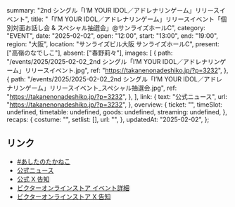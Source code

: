   summary: "2nd シングル「I’M YOUR IDOL／アドレナリンゲーム」リリースイベント",
  title:
    "「I’M YOUR IDOL／アドレナリンゲーム」リリースイベント「個別対面お話し会 & スペシャル抽選会」@サンライズホールC",
  category: "EVENT",
  date: "2025-02-02",
  open: "12:00",
  start: "13:00",
  end: "19:00",
  region: "大阪",
  location: "サンライズビル大阪 サンライズホールC",
  present: ["高嶺のなでしこ"],
  absent: ["春野莉々"],
  images: [
    {
      path: "/events/2025/2025-02-02_2nd シングル「I’M YOUR IDOL／アドレナリンゲーム」リリースイベント.jpg",
      ref: "https://takanenonadeshiko.jp/?p=3232",
    },
    {
      path: "/events/2025/2025-02-02_2nd シングル「I’M YOUR IDOL／アドレナリンゲーム」リリースイベント_スペシャル抽選会.jpg",
      ref: "https://takanenonadeshiko.jp/?p=3232",
    },
  ],
  link: {
    text: "公式ニュース",
    url: "https://takanenonadeshiko.jp/?p=3232",
  },
  overview: {
    ticket: "",
    timeSlot: undefined,
    timetable: undefined,
    goods: undefined,
    streaming: undefined,
  },
  recaps: {
    costume: "",
    setlist: [],
    url: "",
  },
  updatedAt: "2025-02-02",
};

## リンク

- [#あしたのたかねこ](https://x.com/takanenofficial/status/1885697159242359068)
- [公式ニュース](https://takanenonadeshiko.jp/?p=3232)
- [公式 X 告知](https://x.com/takanenofficial/status/1879853617718714622)
- [ビクターオンラインストア イベント詳細](https://victor-store.jp/special/takaneko20250202_talk)
- [ビクターオンラインストア X 告知](https://x.com/vos_jn/status/1879851297874350141)

